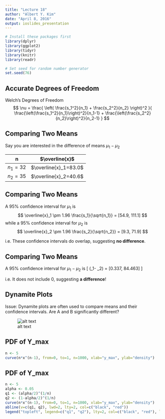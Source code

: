```yaml
---
title: "Lecture 18"
author: "Albert Y. Kim"
date: "April 8, 2016"
output: ioslides_presentation
---
```


```r
# Install these packages first
library(dplyr)
library(ggplot2)
library(tidyr)
library(knitr)
library(readr)

# Set seed for random number generator
set.seed(76)
```



## Accurate Degrees of Freedom
Welch's Degrees of Freedom
$$
\nu = \frac{
\left(
\frac{s_1^2}{n_1} + \frac{s_2^2}{n_2}
\right)^2
}{
\frac{\left(\frac{s_1^2}{n_1}\right)^2}{n_1-1} + \frac{\left(\frac{s_2^2}{n_2}\right)^2}{n_2-1}
}
$$



## Comparing Two Means

Say you are interested in the difference of means $\mu_1 - \mu_2$

n  | $\overline{x}$ | $s$
------------- | -------------
$n_1=32$ | $\overline{x}_1=83.0$ | $s_1=81.10082$
$n_2=35$ | $\overline{x}_2=40.6$ | $s_2=94.47617$ 



## Comparing Two Means

A 95\% confidence interval for $\mu_1$ is 
$$
\overline{x}_1 \pm 1.96 \frac{s_1}{\sqrt{n_1}} = [54.9, 111.1]
$$
while a 95\% confidence interval for $\mu_2$ is 
$$
\overline{x}_2 \pm 1.96 \frac{s_2}{\sqrt{n_2}} = [9.3, 71.9]
$$

i.e. These confidence intervals do overlap, suggesting **no difference**.



## Comparing Two Means

A 95\% confidence interval for $\mu_1-\mu_2$ is 
\[
(\overline{x}_1- \overline{x}_2) \pm 1.96 \sqrt{\frac{s_1^2}{n_1}+\frac{s_2^2}{n_2}} = [0.337, 84.463]
\]

i.e. It does not include 0, suggesting **a difference**!



## Dynamite Plots

Issue: Dynamite plots are often used to compare means and their confidence intervals. Are A and B significantly different?

![alt text](dynamite.png)



## PDF of Y_max

```r
n <- 5
curve(n*x^(n-1), from=0, to=1, n=1000, xlab="y_max", ylab="density")
```



## PDF of Y_max

```r
n <- 5
alpha <- 0.05
q1 <- (alpha/2)^(1/n)
q2 <- (1-alpha/2)^(1/n)
curve(n*x^(n-1), from=0, to=1, n=1000, xlab="y_max", ylab="density")
abline(v=c(q1, q2), lwd=2, lty=2, col=c("black", "red"))
legend("topleft", legend=c("q1", "q2"), lty=2, col=c("black", "red"), lwd=2, bty="n")
```








